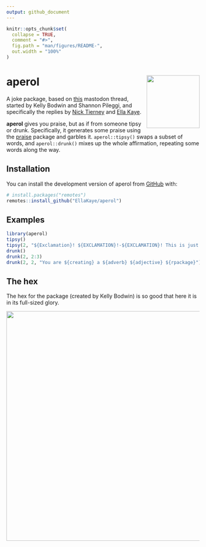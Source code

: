 ```yaml
---
output: github_document
---
```


<!-- README.md is generated from README.Rmd. Please edit that file -->

```r
knitr::opts_chunk$set(
  collapse = TRUE,
  comment = "#>",
  fig.path = "man/figures/README-",
  out.width = "100%"
)
```

# aperol <img src="man/figures/logo.png" align="right" height="138" alt="" />

A joke package, based on [this](https://fosstodon.org/@kellybodwin/112769186345818866) mastodon thread, started by Kelly Bodwin and Shannon Pileggi, and specifically the replies by [Nick Tierney](https://aus.social/@njtierney/112770398923583882) and [Ella Kaye](https://fosstodon.org/@ellakaye/112771757956362352).


<!-- badges: start -->
<!-- badges: end -->

**aperol** gives you praise, but as if from someone tipsy or drunk. Specifically, it generates some praise using the [praise](https://github.com/rladies/praise) package and garbles it. `aperol::tipsy()` swaps a subset of words, and `aperol::drunk()` mixes up the whole affirmation, repeating some words along the way.

## Installation

You can install the development version of aperol from [GitHub](https://github.com/) with:

``` r
# install.packages("remotes")
remotes::install_github("EllaKaye/aperol")
```

## Examples

```r
library(aperol)
tipsy()
tipsy(2, "${Exclamation}! ${EXCLAMATION}!-${EXCLAMATION}! This is just ${adjective}!")
drunk()
drunk(2, 2:3)
drunk(2, 2, "You are ${creating} a ${adverb} ${adjective} ${rpackage}")
```

## The hex

The hex for the package (created by Kelly Bodwin) is so good that here it is in its full-sized glory.

<img src=aperol_hex.png width="600">